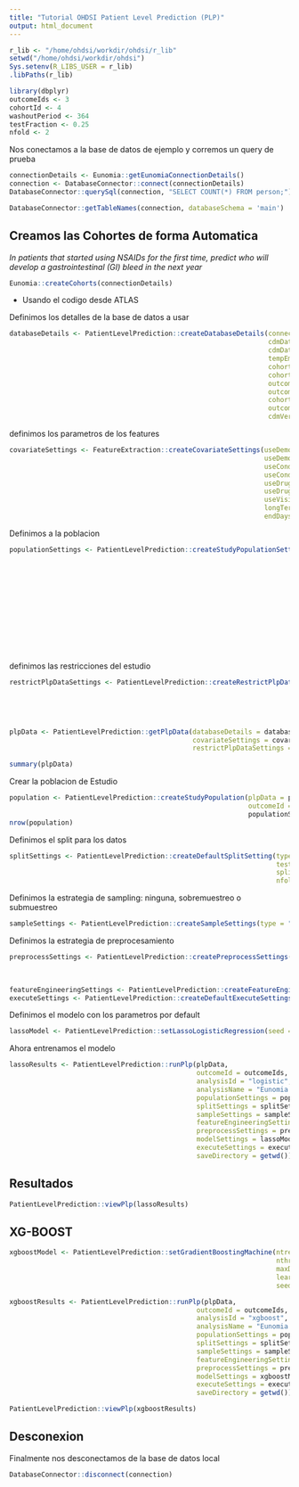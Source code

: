 ```yaml
---
title: "Tutorial OHDSI Patient Level Prediction (PLP)"
output: html_document
---
```



```r
r_lib <- "/home/ohdsi/workdir/ohdsi/r_lib"
setwd("/home/ohdsi/workdir/ohdsi")
Sys.setenv(R_LIBS_USER = r_lib)
.libPaths(r_lib)
```


```r
library(dbplyr)
outcomeIds <- 3
cohortId <- 4
washoutPeriod <- 364
testFraction <- 0.25
nfold <- 2
```

Nos conectamos a la base de datos de ejemplo y corremos un query de prueba

```r
connectionDetails <- Eunomia::getEunomiaConnectionDetails()
connection <- DatabaseConnector::connect(connectionDetails)
DatabaseConnector::querySql(connection, "SELECT COUNT(*) FROM person;")
```

```r
DatabaseConnector::getTableNames(connection, databaseSchema = 'main')
```

## Creamos las Cohortes de forma Automatica

*In patients that started using NSAIDs for the first time, predict who will develop a gastrointestinal (GI) bleed in the next year*


```r
Eunomia::createCohorts(connectionDetails)
```
- Usando el codigo desde ATLAS


Definimos los detalles de la base de datos a usar

```r
databaseDetails <- PatientLevelPrediction::createDatabaseDetails(connectionDetails = connectionDetails,
                                                                 cdmDatabaseName = "main",
                                                                 cdmDatabaseSchema = "main",
                                                                 tempEmulationSchema = "main",
                                                                 cohortDatabaseSchema = "main",
                                                                 cohortTable = "cohort",
                                                                 outcomeDatabaseSchema = "main",
                                                                 outcomeTable = "cohort",
                                                                 cohortId = cohortId,
                                                                 outcomeIds = outcomeIds,
                                                                 cdmVersion = 5)
```


definimos los parametros de los features


```r
covariateSettings <- FeatureExtraction::createCovariateSettings(useDemographicsGender = TRUE,
                                                                useDemographicsAge = TRUE,
                                                                useConditionGroupEraLongTerm = TRUE,
                                                                useConditionGroupEraAnyTimePrior = TRUE,
                                                                useDrugGroupEraLongTerm = TRUE,
                                                                useDrugGroupEraAnyTimePrior = TRUE,
                                                                useVisitConceptCountLongTerm = TRUE,
                                                                longTermStartDays = -365,
                                                                endDays = -1)

```


Definimos a la poblacion

```r
populationSettings <- PatientLevelPrediction::createStudyPopulationSettings(binary = T,
                                                                            includeAllOutcomes = T,
                                                                            firstExposureOnly = FALSE,
                                                                            washoutPeriod = washoutPeriod,
                                                                            removeSubjectsWithPriorOutcome = TRUE,
                                                                            priorOutcomeLookback = 99999,
                                                                            requireTimeAtRisk = T,
                                                                            minTimeAtRisk = 364,
                                                                            riskWindowStart = 1,
                                                                            riskWindowEnd = 365,
                                                                            startAnchor = "cohort start",
                                                                            endAnchor = "cohort start",
                                                                            restrictTarToCohortEnd = F)
```


definimos las restricciones del estudio

```r
restrictPlpDataSettings <- PatientLevelPrediction::createRestrictPlpDataSettings(studyStartDate = "19790101",
                                                                                 studyEndDate = "21000101",
                                                                                 firstExposureOnly = FALSE,
                                                                                 washoutPeriod = washoutPeriod,
                                                                                 sampleSize = NULL)
```


```r
plpData <- PatientLevelPrediction::getPlpData(databaseDetails = databaseDetails,
                                              covariateSettings = covariateSettings,
                                              restrictPlpDataSettings = restrictPlpDataSettings)
```


```r
summary(plpData)
```

Crear la poblacion de Estudio

```r
population <- PatientLevelPrediction::createStudyPopulation(plpData = plpData,
                                                            outcomeId = outcomeIds,
                                                            populationSettings)
nrow(population)
```

Definimos el split para los datos


```r
splitSettings <- PatientLevelPrediction::createDefaultSplitSetting(type = "subject",
                                                                   testFraction = 0.25,
                                                                   splitSeed = 0, 
                                                                   nfold = 3)
```


Definimos la estrategia de sampling: ninguna, sobremuestreo o submuestreo

```r
sampleSettings <- PatientLevelPrediction::createSampleSettings(type = "none")
```

Definimos la estrategia de preprocesamiento

```r
preprocessSettings <- PatientLevelPrediction::createPreprocessSettings(minFraction = 0.001, 
                                                                       normalize = T,
                                                                       removeRedundancy = TRUE)
```

```r
featureEngineeringSettings <- PatientLevelPrediction::createFeatureEngineeringSettings(type = "none")
executeSettings <- PatientLevelPrediction::createDefaultExecuteSettings()
```


Definimos el modelo con los parametros por default

```r
lassoModel <- PatientLevelPrediction::setLassoLogisticRegression(seed = 0)

```


Ahora entrenamos el modelo

```r
lassoResults <- PatientLevelPrediction::runPlp(plpData,
                                               outcomeId = outcomeIds,
                                               analysisId = "logistic",
                                               analysisName = "Eunomia Test",
                                               populationSettings = populationSettings,
                                               splitSettings = splitSettings,
                                               sampleSettings = sampleSettings,
                                               featureEngineeringSettings = featureEngineeringSettings,
                                               preprocessSettings = preprocessSettings,
                                               modelSettings = lassoModel,
                                               executeSettings = executeSettings,
                                               saveDirectory = getwd())

```

## Resultados

```r
PatientLevelPrediction::viewPlp(lassoResults)
```

## XG-BOOST

```r
xgboostModel <- PatientLevelPrediction::setGradientBoostingMachine(ntrees = c(5,10,50,100), 
                                                                   nthread = 4,
                                                                   maxDepth = c(2,4,6,10), 
                                                                   learnRate = c(0.1,0.3),
                                                                   seed = 123)
```


```r
xgboostResults <- PatientLevelPrediction::runPlp(plpData,
                                               outcomeId = outcomeIds,
                                               analysisId = "xgboost",
                                               analysisName = "Eunomia Test",
                                               populationSettings = populationSettings,
                                               splitSettings = splitSettings,
                                               sampleSettings = sampleSettings,
                                               featureEngineeringSettings = featureEngineeringSettings,
                                               preprocessSettings = preprocessSettings,
                                               modelSettings = xgboostModel,
                                               executeSettings = executeSettings,
                                               saveDirectory = getwd())
```
```r
PatientLevelPrediction::viewPlp(xgboostResults)
```


## Desconexion

Finalmente nos desconectamos de la base de datos local

```r
DatabaseConnector::disconnect(connection)
```

